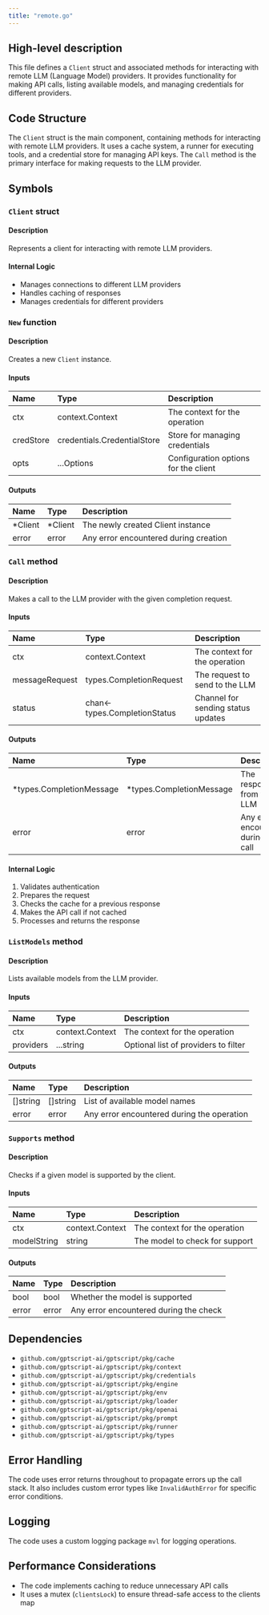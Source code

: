 ```yaml
---
title: "remote.go"
---
```


## High-level description
This file defines a `Client` struct and associated methods for interacting with remote LLM (Language Model) providers. It provides functionality for making API calls, listing available models, and managing credentials for different providers.

## Code Structure
The `Client` struct is the main component, containing methods for interacting with remote LLM providers. It uses a cache system, a runner for executing tools, and a credential store for managing API keys. The `Call` method is the primary interface for making requests to the LLM provider.

## Symbols

### `Client` struct
#### Description
Represents a client for interacting with remote LLM providers.

#### Internal Logic
- Manages connections to different LLM providers
- Handles caching of responses
- Manages credentials for different providers

### `New` function
#### Description
Creates a new `Client` instance.

#### Inputs
| Name | Type | Description |
|:-----|:-----|:------------|
| ctx | context.Context | The context for the operation |
| credStore | credentials.CredentialStore | Store for managing credentials |
| opts | ...Options | Configuration options for the client |

#### Outputs
| Name | Type | Description |
|:-----|:-----|:------------|
| *Client | *Client | The newly created Client instance |
| error | error | Any error encountered during creation |

### `Call` method
#### Description
Makes a call to the LLM provider with the given completion request.

#### Inputs
| Name | Type | Description |
|:-----|:-----|:------------|
| ctx | context.Context | The context for the operation |
| messageRequest | types.CompletionRequest | The request to send to the LLM |
| status | chan&lt;- types.CompletionStatus | Channel for sending status updates |

#### Outputs
| Name | Type | Description |
|:-----|:-----|:------------|
| *types.CompletionMessage | *types.CompletionMessage | The response from the LLM |
| error | error | Any error encountered during the call |

#### Internal Logic
1. Validates authentication
2. Prepares the request
3. Checks the cache for a previous response
4. Makes the API call if not cached
5. Processes and returns the response

### `ListModels` method
#### Description
Lists available models from the LLM provider.

#### Inputs
| Name | Type | Description |
|:-----|:-----|:------------|
| ctx | context.Context | The context for the operation |
| providers | ...string | Optional list of providers to filter |

#### Outputs
| Name | Type | Description |
|:-----|:-----|:------------|
| []string | []string | List of available model names |
| error | error | Any error encountered during the operation |

### `Supports` method
#### Description
Checks if a given model is supported by the client.

#### Inputs
| Name | Type | Description |
|:-----|:-----|:------------|
| ctx | context.Context | The context for the operation |
| modelString | string | The model to check for support |

#### Outputs
| Name | Type | Description |
|:-----|:-----|:------------|
| bool | bool | Whether the model is supported |
| error | error | Any error encountered during the check |

## Dependencies
- `github.com/gptscript-ai/gptscript/pkg/cache`
- `github.com/gptscript-ai/gptscript/pkg/context`
- `github.com/gptscript-ai/gptscript/pkg/credentials`
- `github.com/gptscript-ai/gptscript/pkg/engine`
- `github.com/gptscript-ai/gptscript/pkg/env`
- `github.com/gptscript-ai/gptscript/pkg/loader`
- `github.com/gptscript-ai/gptscript/pkg/openai`
- `github.com/gptscript-ai/gptscript/pkg/prompt`
- `github.com/gptscript-ai/gptscript/pkg/runner`
- `github.com/gptscript-ai/gptscript/pkg/types`

## Error Handling
The code uses error returns throughout to propagate errors up the call stack. It also includes custom error types like `InvalidAuthError` for specific error conditions.

## Logging
The code uses a custom logging package `mvl` for logging operations.

## Performance Considerations
- The code implements caching to reduce unnecessary API calls
- It uses a mutex (`clientsLock`) to ensure thread-safe access to the clients map